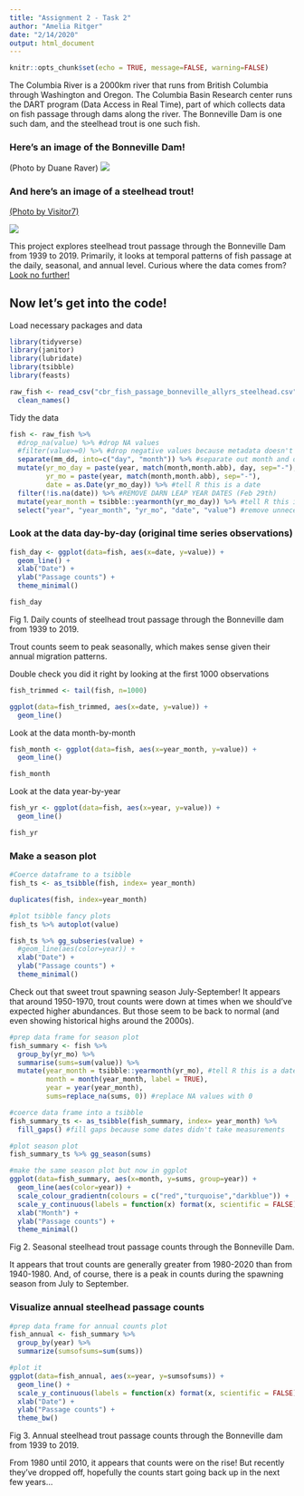 ```yaml
---
title: "Assignment 2 - Task 2"
author: "Amelia Ritger"
date: "2/14/2020"
output: html_document
---
```


```r
knitr::opts_chunk$set(echo = TRUE, message=FALSE, warning=FALSE)
```

The Columbia River is a 2000km river that runs from British Columbia through Washington and Oregon. The Columbia Basin Research center runs the DART program (Data Access in Real Time), part of which collects data on fish passage through dams along the river. The Bonneville Dam is one such dam, and the steelhead trout is one such fish.

### Here's an image of the Bonneville Dam! 

(Photo by Duane Raver)
![](bonneville.jpg)

### And here's an image of a steelhead trout! 

[(Photo by Visitor7)](https://en.wikipedia.org/wiki/Bonneville_Dam)

![](trout.png)

This project explores steelhead trout passage through the Bonneville Dam from 1939 to 2019. Primarily, it looks at temporal patterns of fish passage at the daily, seasonal, and annual level. Curious where the data comes from? [Look no further!](http://www.cbr.washington.edu/dart/query/adult_graph_text)

## Now let's get into the code!

Load necessary packages and data
```r
library(tidyverse)
library(janitor)
library(lubridate)
library(tsibble)
library(feasts)

raw_fish <- read_csv("cbr_fish_passage_bonneville_allyrs_steelhead.csv") %>% 
  clean_names()
```

Tidy the data
```r
fish <- raw_fish %>%
  #drop_na(value) %>% #drop NA values
  #filter(value>=0) %>% #drop negative values because metadata doesn't explain what they mean
  separate(mm_dd, into=c("day", "month")) %>% #separate out month and day
  mutate(yr_mo_day = paste(year, match(month,month.abb), day, sep="-"), #combine all date columns and separate by -
         yr_mo = paste(year, match(month,month.abb), sep="-"),
         date = as.Date(yr_mo_day)) %>% #tell R this is a date
  filter(!is.na(date)) %>% #REMOVE DARN LEAP YEAR DATES (Feb 29th)
  mutate(year_month = tsibble::yearmonth(yr_mo_day)) %>% #tell R this is a date
  select("year", "year_month", "yr_mo", "date", "value") #remove unnecessary variables
```

### Look at the data day-by-day (original time series observations)
```r
fish_day <- ggplot(data=fish, aes(x=date, y=value)) +
  geom_line() +
  xlab("Date") +
  ylab("Passage counts") +
  theme_minimal()

fish_day
```

Fig 1. Daily counts of steelhead trout passage through the Bonneville dam from 1939 to 2019.

Trout counts seem to peak seasonally, which makes sense given their annual migration patterns.

Double check you did it right by looking at the first 1000 observations
```r
fish_trimmed <- tail(fish, n=1000)

ggplot(data=fish_trimmed, aes(x=date, y=value)) +
  geom_line()
```

Look at the data month-by-month
```r
fish_month <- ggplot(data=fish, aes(x=year_month, y=value)) +
  geom_line()

fish_month
```

Look at the data year-by-year
```r
fish_yr <- ggplot(data=fish, aes(x=year, y=value)) +
  geom_line()

fish_yr
```

### Make a season plot
```r
#Coerce dataframe to a tsibble
fish_ts <- as_tsibble(fish, index= year_month)

duplicates(fish, index=year_month)

#plot tsibble fancy plots
fish_ts %>% autoplot(value)

fish_ts %>% gg_subseries(value) +
  #geom_line(aes(color=year)) +
  xlab("Date") +
  ylab("Passage counts") +
  theme_minimal()
```

Check out that sweet trout spawning season July-September! It appears that around 1950-1970, trout counts were down at times when we should've expected higher abundances. But those seem to be back to normal (and even showing historical highs around the 2000s).

```r
#prep data frame for season plot
fish_summary <- fish %>% 
  group_by(yr_mo) %>%
  summarise(sums=sum(value)) %>% 
  mutate(year_month = tsibble::yearmonth(yr_mo), #tell R this is a date
         month = month(year_month, label = TRUE),
         year = year(year_month),
         sums=replace_na(sums, 0)) #replace NA values with 0

#coerce data frame into a tsibble
fish_summary_ts <- as_tsibble(fish_summary, index= year_month) %>% 
  fill_gaps() #fill gaps because some dates didn't take measurements

#plot season plot
fish_summary_ts %>% gg_season(sums)

#make the same season plot but now in ggplot
ggplot(data=fish_summary, aes(x=month, y=sums, group=year)) +
  geom_line(aes(color=year)) +
  scale_colour_gradientn(colours = c("red","turquoise","darkblue")) +
  scale_y_continuous(labels = function(x) format(x, scientific = FALSE)) + #remove scientific notation from y axis
  xlab("Month") +
  ylab("Passage counts") +
  theme_minimal()
```

Fig 2. Seasonal steelhead trout passage counts through the Bonneville Dam.

It appears that trout counts are generally greater from 1980-2020 than from 1940-1980. And, of course, there is a peak in counts during the spawning season from July to September. 

### Visualize annual steelhead passage counts
```r
#prep data frame for annual counts plot
fish_annual <- fish_summary %>% 
  group_by(year) %>% 
  summarize(sumsofsums=sum(sums))

#plot it
ggplot(data=fish_annual, aes(x=year, y=sumsofsums)) +
  geom_line() +
  scale_y_continuous(labels = function(x) format(x, scientific = FALSE)) + #remove scientific notation from y axis
  xlab("Date") +
  ylab("Passage counts") +
  theme_bw()
```

Fig 3. Annual steelhead trout passage counts through the Bonneville dam from 1939 to 2019. 

From 1980 until 2010, it appears that counts were on the rise! But recently they've dropped off, hopefully the counts start going back up in the next few years...
